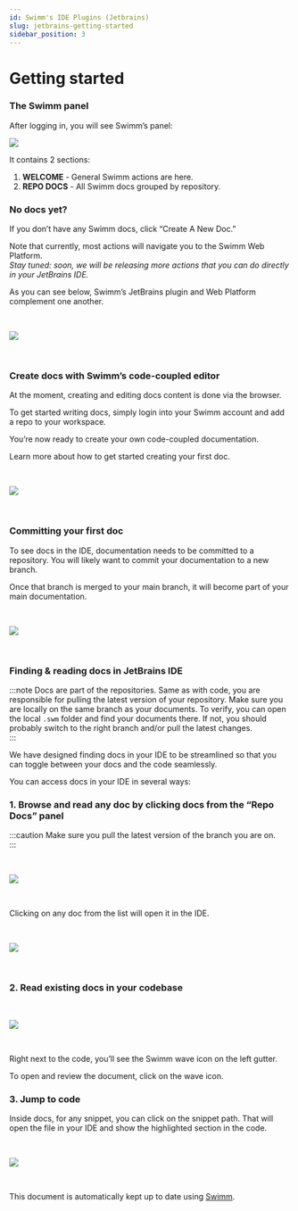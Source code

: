 ```yaml
---
id: Swimm's IDE Plugins (Jetbrains)
slug: jetbrains-getting-started
sidebar_position: 3
---
```



# Getting started

### The Swimm panel

After logging in, you will see Swimm’s panel:

![](../../../static/img/intellij_sidebar_empty.png)

It contains 2 sections:

1.  **WELCOME** - General Swimm actions are here.
2.  **REPO DOCS** - All Swimm docs grouped by repository.

### No docs yet?

If you don’t have any Swimm docs, click “Create A New Doc.”<br/>

Note that currently, most actions will navigate you to the Swimm Web Platform.<br/>
_Stay tuned: soon, we will be releasing more actions that you can do directly in your JetBrains IDE._<br/>

As you can see below, Swimm’s JetBrains plugin and Web Platform complement one another.

<br />

![](../../../static/img/VSCODE3.png)

<br />

### Create docs with Swimm’s code-coupled editor

At the moment, creating and editing docs content is done via the browser.<br/>

To get started writing docs, simply login into your Swimm account and add a repo to your workspace.<br/>

You’re now ready to create your own code-coupled documentation.

Learn more about <Link to="https://docs.swimm.io/getting-started-guide/creating-a-doc/">how to get started creating your first doc.</Link>

<br />

![](../../../static/img/VSCODE4.png)

<br />

### Committing your first doc

To see docs in the IDE, documentation needs to be committed to a repository. You will likely want to commit your documentation to a new branch.

Once that branch is merged to your main branch, it will become part of your main documentation.

<br />

![](../../../static/img/VSCODE5.png)

<br />

### Finding & reading docs in JetBrains IDE

:::note
Docs are part of the repositories. Same as with code, you are responsible for pulling the latest version of your repository. Make sure you are locally on the same branch as your documents. To verify, you can open the local `.swm` folder and find your documents there. If not, you should probably switch to the right branch and/or pull the latest changes.<br/>
:::

We have designed finding docs in your IDE to be streamlined so that you can toggle between your docs and the code seamlessly.

You can access docs in your IDE in several ways:

### 1\. Browse and read any doc by clicking docs from the “Repo Docs” panel

:::caution
Make sure you pull the latest version of the branch you are on.<br/>
:::

<br />

![](../../../static/img/intellij_sidebar_description.png)

<br />

Clicking on any doc from the list will open it in the IDE.

<br />

![](../../../static/img/intellij_swimm_doc_anatomy.png)

<br />

### 2\. Read existing docs in your codebase

<br />

![](../../../static/img/intellij_wave_1.png)

<br />

Right next to the code, you’ll see the Swimm wave icon on the left gutter.

To open and review the document, click on the wave icon.

### 3\. Jump to code

Inside docs, for any snippet, you can click on the snippet path. That will open the file in your IDE and show the highlighted section in the code.

<br />

![](../../../static/img/intellij_from_doc_to_code.png)

<br />

This document is automatically kept up to date using [Swimm](https://swimm.io).
